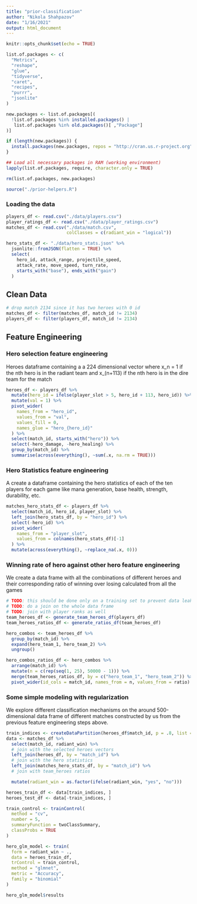 ```yaml
---
title: "prior-classification"
author: "Nikola Shahpazov"
date: "1/16/2021"
output: html_document
---
```


```r
knitr::opts_chunk$set(echo = TRUE)
```


```r
list.of.packages <- c(
  "Metrics",
  "reshape",
  "glue",
  "tidyverse",
  "caret",
  "recipes",
  "purrr",
  "jsonlite"
)

new.packages <- list.of.packages[(
  !list.of.packages %in% installed.packages() |
   list.of.packages %in% old.packages()[ ,"Package"]
)]

if (length(new.packages)) {
  install.packages(new.packages, repos = "http://cran.us.r-project.org")
}

## Load all necessary packages in RAM (working environment)
lapply(list.of.packages, require, character.only = TRUE)

rm(list.of.packages, new.packages)
```

```r
source("./prior-helpers.R")
```

### Loading the data

```r
players_df <- read.csv("./data/players.csv")
player_ratings_df <- read.csv("./data/player_ratings.csv")
matches_df <- read.csv("./data/match.csv",
                       colClasses = c(radiant_win = "logical"))

hero_stats_df <- "./data/hero_stats.json" %>%
  jsonlite::fromJSON(flatten = TRUE) %>%
  select(
    hero_id, attack_range, projectile_speed,
    attack_rate, move_speed, turn_rate,
    starts_with("base"), ends_with("gain")
  )
```
## Clean Data
```r
# drop match 2134 since it has two heroes with 0 id
matches_df <- filter(matches_df, match_id != 2134)
players_df <- filter(players_df, match_id != 2134)
```

## Feature Engineering

### Hero selection feature engineering

Heroes dataframe containing a a 224 dimensional vector where
x_n = 1 if the nth hero is in the radiant team and x_(n+113) if the nth hero is
in the dire team for the match

```r
heroes_df <- players_df %>%
  mutate(hero_id = ifelse(player_slot > 5, hero_id + 113, hero_id)) %>%
  mutate(val = 1) %>%
  pivot_wider(
    names_from = "hero_id",
    values_from = "val",
    values_fill = 0,
    names_glue = "hero_{hero_id}"
  ) %>%
  select(match_id, starts_with("hero")) %>%
  select(-hero_damage, -hero_healing) %>%
  group_by(match_id) %>%
  summarise(across(everything(), ~sum(.x, na.rm = TRUE)))
```
### Hero Statistics feature engineering

A create a dataframe containing the hero statistics of each of the ten players
for each game like mana generation, base health, strength, durability, etc.

```r
matches_hero_stats_df <- players_df %>%
  select(match_id, hero_id, player_slot) %>%
  left_join(hero_stats_df, by = "hero_id") %>%
  select(-hero_id) %>%
  pivot_wider(
    names_from = "player_slot",
    values_from = colnames(hero_stats_df)[-1]
  ) %>%
  mutate(across(everything(), ~replace_na(.x, 0)))
```

### Winning rate of hero against other hero feature engineering

We create a data frame with all the combinations of different heroes and their
corresponding ratio of winning over losing calculated from all the games

```r
# TODO: this should be done only on a training set to prevent data leakage
# TODO: do a join on the whole data frame
# TODO: join with player ranks as well
team_heroes_df <- generate_team_heroes_df(players_df)
team_heroes_ratios_df <- generate_ratios_df(team_heroes_df)

hero_combos <- team_heroes_df %>%
  group_by(match_id) %>%
  expand(hero_team_1, hero_team_2) %>%
  ungroup()

hero_combos_ratios_df <- hero_combos %>%
  arrange(match_id) %>%
  mutate(n = c(rep(seq(1, 25), 50000 - 1))) %>%
  merge(team_heroes_ratios_df, by = c("hero_team_1", "hero_team_2")) %>%
  pivot_wider(id_cols = match_id, names_from = n, values_from = ratio)
```

### Some simple modeling with regularization

We explore different classification mechanisms on the around 500-dimensional
data frame of different matches constructed by us from the previous feature 
engineering steps above. 

```r

train_indices <- createDataPartition(heroes_df$match_id, p = .8, list = FALSE)
data <- matches_df %>%
  select(match_id, radiant_win) %>%
  # join with the selected heroes vectors
  left_join(heroes_df, by = "match_id") %>%
  # join with the hero statistics
  left_join(matches_hero_stats_df, by = "match_id") %>%
  # join with team_heroes ratios

  mutate(radiant_win = as.factor(ifelse(radiant_win, "yes", "no")))

heroes_train_df <- data[train_indices, ]
heroes_test_df <- data[-train_indices, ]

train_control <- trainControl(
  method = "cv",
  number = 5,
  summaryFunction = twoClassSummary,
  classProbs = TRUE
)

hero_glm_model <- train(
  form = radiant_win ~ .,
  data = heroes_train_df,
  trControl = train_control,
  method = "glmnet",
  metric = "Accuracy",
  family = "binomial"
)

hero_glm_model$results
```